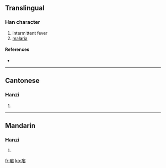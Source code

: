 {{also|瘧}}
==Translingual==

===Han character===
{{Han char|rn=104|rad=疒|as=03|sn=8|four=|canj=大尸一 (KSM)}}

# intermittent fever
# [[malaria]]

====References====
* {{Han ref|kx=0769.221|hdz=42660.030|uh=759F|ud=30111}}

----

==Cantonese==

===Hanzi===
{{yue-hanzi|jyut=|y=yeuk6|tra=瘧}}

# {{defn|Cantonese}}

----

==Mandarin==

===Hanzi===
{{cmn-hanzi|tra=瘧|pin=[[nüè]] ([[nüe4]]), [[yào]] ([[yao4]])|wg=nüeh<sup>4</sup>, yao<sup>4</sup>}}

# {{defn|Mandarin}}

[[fr:疟]]
[[ko:疟]]